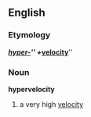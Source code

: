==English==
=== Etymology ===
{{E.}} '''''[[hyper-]]''''' + '''''[[velocity]]'''''

=== Noun ===
'''hypervelocity'''
#a very high [[velocity]]